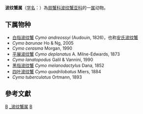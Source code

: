 {{Automatic taxobox
| taxon = Cymo 
| authority = De Haan, 1833
}}
'''波纹蟹属'''（[[学名|学名]]：{{lang|la|''Cymo''}}）為[[扇蟹科|扇蟹科]][[波纹蟹亚科|波纹蟹亚科]]的一[[属|属]]动物。

==下属物种==
* [[白指波纹蟹|白指波纹蟹]] ''Cymo andreossyi'' (Audouin, 1826)，也称[[安氏波纹蟹|安氏波纹蟹]]
* ''Cymo barunae'' Ho & Ng, 2005
* ''Cymo cerasma'' Morgan, 1990
* [[平展波纹蟹|平展波纹蟹]] ''Cymo deplanatus'' A. Milne-Edwards, 1873
* ''Cymo lanatopodus'' Galil & Vannini, 1990
* [[黑指波纹蟹|黑指波纹蟹]] ''Cymo melanodactylus'' Dana, 1852
* [[四叶波纹蟹|四叶波纹蟹]] ''Cymo quadrilobatus'' Miers, 1884
* ''Cymo tuberculatus'' Ortmann, 1893

==參考文獻==
{{reflist}}

{{taxonbar}}

[[Category:_扇蟹科|B]]
[[Category:_波纹蟹属|]]
[[Category:1833年描述的分类群|B]]